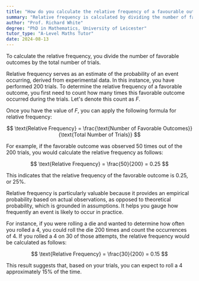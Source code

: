 ```yaml
---
title: "How do you calculate the relative frequency of a favourable outcome in 200 trials?"
summary: "Relative frequency is calculated by dividing the number of favorable outcomes by the total number of trials."
author: "Prof. Richard White"
degree: "PhD in Mathematics, University of Leicester"
tutor_type: "A-Level Maths Tutor"
date: 2024-08-13
---
```


To calculate the relative frequency, you divide the number of favorable outcomes by the total number of trials.

Relative frequency serves as an estimate of the probability of an event occurring, derived from experimental data. In this instance, you have performed $200$ trials. To determine the relative frequency of a favorable outcome, you first need to count how many times this favorable outcome occurred during the trials. Let's denote this count as $F$.

Once you have the value of $F$, you can apply the following formula for relative frequency:

$$ 
\text{Relative Frequency} = \frac{\text{Number of Favorable Outcomes}}{\text{Total Number of Trials}} 
$$

For example, if the favorable outcome was observed $50$ times out of the $200$ trials, you would calculate the relative frequency as follows:

$$ 
\text{Relative Frequency} = \frac{50}{200} = 0.25 
$$

This indicates that the relative frequency of the favorable outcome is $0.25$, or $25\%$.

Relative frequency is particularly valuable because it provides an empirical probability based on actual observations, as opposed to theoretical probability, which is grounded in assumptions. It helps you gauge how frequently an event is likely to occur in practice. 

For instance, if you were rolling a die and wanted to determine how often you rolled a $4$, you could roll the die $200$ times and count the occurrences of $4$. If you rolled a $4$ on $30$ of those attempts, the relative frequency would be calculated as follows:

$$ 
\text{Relative Frequency} = \frac{30}{200} = 0.15 
$$

This result suggests that, based on your trials, you can expect to roll a $4$ approximately $15\%$ of the time.
    